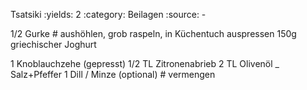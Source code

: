 Tsatsiki
:yields: 2
:category: Beilagen
:source: -

1/2 Gurke
# aushöhlen, grob raspeln, in Küchentuch auspressen
150g griechischer Joghurt

1 Knoblauchzehe (gepresst)
1/2 TL Zitronenabrieb
2 TL Olivenöl
_ Salz+Pfeffer
1 Dill / Minze (optional)
# vermengen

